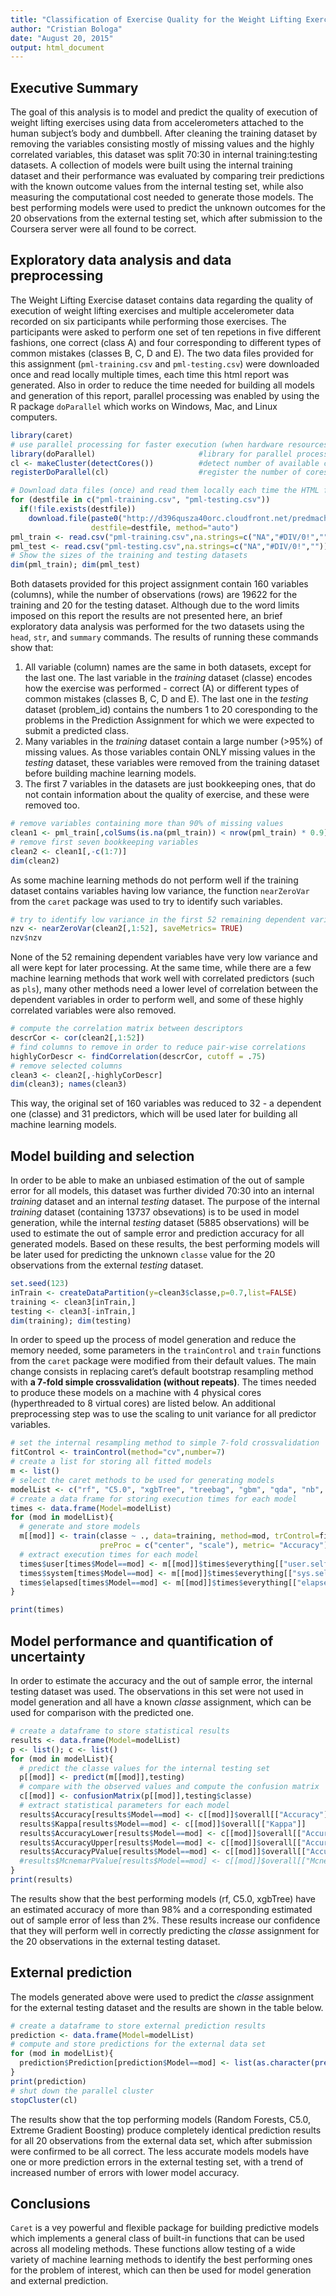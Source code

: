 ```yaml
---
title: "Classification of Exercise Quality for the Weight Lifting Exercise Dataset"
author: "Cristian Bologa"
date: "August 20, 2015"
output: html_document
---
```


## Executive Summary
The goal of this analysis is to model and predict the quality of execution of weight lifting exercises using data from accelerometers attached to the human subject's body and dumbbell. After cleaning the training dataset by removing the variables consisting mostly of missing values and the highly correlated variables, this dataset was split 70:30 in internal training:testing datasets. A collection of models were built using the internal training dataset and their performance was evaluated by comparing treir predictions with the known outcome values from the internal testing set, while also measuring the computational cost needed to generate those models. The best performing models were used to predict the unknown outcomes for the 20 observations from the external testing set, which after submission to the Coursera server were all found to be correct.

## Exploratory data analysis and data preprocessing
The Weight Lifting Exercise dataset contains data regarding the quality of execution of weight lifting exercises and multiple accelerometer data recorded on six participants while performing those exercises. The participants were asked to perform one set of ten repetions in five different fashions, one correct (class A) and four corresponding to different types of common mistakes (classes B, C, D and E). The two data files provided for this assignment (`pml-training.csv` and `pml-testing.csv`) were downloaded once and read locally multiple times, each time this html report was generated. Also in order to reduce the time needed for building all models and generation of this report, parallel processing was enabled by using the R package `doParallel` which works on Windows, Mac, and Linux computers.

```r
library(caret)
# use parallel processing for faster execution (when hardware resources permit)
library(doParallel)                       #library for parallel processing
cl <- makeCluster(detectCores())          #detect number of available cores
registerDoParallel(cl)                    #register the number of cores for parallel execution

# Download data files (once) and read them locally each time the HTML file is knitted 
for (destfile in c("pml-training.csv", "pml-testing.csv")) 
  if(!file.exists(destfile)) 
    download.file(paste0("http://d396qusza40orc.cloudfront.net/predmachlearn/",destfile),
                  destfile=destfile, method="auto")
pml_train <- read.csv("pml-training.csv",na.strings=c("NA","#DIV/0!",""))
pml_test <- read.csv("pml-testing.csv",na.strings=c("NA","#DIV/0!",""))
# Show the sizes of the training and testing datasets
dim(pml_train); dim(pml_test)
```

Both datasets provided for this project assignment contain 160 variables (columns), while the number of observations (rows) are 19622 for the training and 20 for the testing dataset. Although due to the word limits imposed on this report the results are not presented here, an brief exploratory data analysis was performed for the two datasets using the `head`, `str`, and `summary` commands. The results of running these commands show that:  

1. All variable (column) names are the same in both datasets, except for the last one. The last variable in the *training* dataset (classe) encodes how the exercise was performed - correct (A) or different types of common mistakes (classes B, C, D and E). The last one in the *testing* dataset (problem_id) contains the numbers 1 to 20 coresponding to the problems in the Prediction Assignment for which we were expected to submit a predicted class.
2. Many variables in the *training* dataset contain a large number (>95%) of missing values. As those variables contain ONLY missing values in the *testing* dataset, these variables were removed from the training dataset before building machine learning models.
3. The first 7 variables in the datasets are just bookkeeping ones, that do not contain information about the quality of exercise, and these were removed too.

```r
# remove variables containing more than 90% of missing values
clean1 <- pml_train[,colSums(is.na(pml_train)) < nrow(pml_train) * 0.9]
# remove first seven bookkeeping variables
clean2 <- clean1[,-c(1:7)]
dim(clean2)
```

As some machine learning methods do not perform well if the training dataset contains variables having low variance, the function `nearZeroVar` from the `caret` package was used to try to identify such variables.

```r
# try to identify low variance in the first 52 remaining dependent variables
nzv <- nearZeroVar(clean2[,1:52], saveMetrics= TRUE)
nzv$nzv
```

None of the 52 remaining dependent variables have very low variance and all were kept for later processing. At the same time, while there are a few machine learning methods that work well with correlated predictors (such as `pls`), many other methods need a lower level of correlation between the dependent variables in order to perform well, and some of these highly correlated variables were also removed.

```r
# compute the correlation matrix between descriptors
descrCor <- cor(clean2[,1:52])
# find columns to remove in order to reduce pair-wise correlations
highlyCorDescr <- findCorrelation(descrCor, cutoff = .75)
# remove selected columns
clean3 <- clean2[,-highlyCorDescr]
dim(clean3); names(clean3)
```
This way, the original set of 160 variables was reduced to 32 - a dependent one (classe) and 31 predictors, which will be used later for building all machine learning models.

## Model building and selection

In order to be able to make an unbiased estimation of the out of sample error for all models, this dataset was further divided 70:30 into an internal *training* dataset and an internal *testing* dataset. The purpose of the internal *training* dataset (containing 13737 obsevations) is to be used in model generation, while the internal *testing* dataset (5885 observations) will be used to estimate the out of sample error and prediction accuracy for all generated models. Based on these results, the best performing models will be later used for predicting the unknown `classe` value for the 20 observations from the external *testing* dataset.

```r
set.seed(123)
inTrain <- createDataPartition(y=clean3$classe,p=0.7,list=FALSE)
training <- clean3[inTrain,]
testing <- clean3[-inTrain,]
dim(training); dim(testing)
```

In order to speed up the process of model generation and reduce the memory needed, some parameters in the `trainControl` and `train` functions from the `caret` package were modified from their default values. The main change consists in replacing caret's default bootstrap resampling method with **a 7-fold simple crossvalidation (without repeats)**. The times needed to produce these models on a machine with 4 physical cores (hyperthreaded to 8 virtual cores) are listed below. An additional preprocessing step was to use the scaling to unit variance for all predictor variables. 

```r
# set the internal resampling method to simple 7-fold crossvalidation
fitControl <- trainControl(method="cv",number=7)
# create a list for storing all fitted models
m <- list()
# select the caret methods to be used for generating models
modelList <- c("rf", "C5.0", "xgbTree", "treebag", "gbm", "qda", "nb", "rpart")
# create a data frame for storing execution times for each model
times <- data.frame(Model=modelList)
for (mod in modelList){
  # generate and store models
  m[[mod]] <- train(classe ~ ., data=training, method=mod, trControl=fitControl,
                    preProc = c("center", "scale"), metric= "Accuracy")
  # extract execution times for each model
  times$user[times$Model==mod] <- m[[mod]]$times$everything[["user.self"]]
  times$system[times$Model==mod] <- m[[mod]]$times$everything[["sys.self"]]
  times$elapsed[times$Model==mod] <- m[[mod]]$times$everything[["elapsed"]]
}
```
```r
print(times)
```

## Model performance and quantification of uncertainty

In order to estimate the accuracy and the out of sample error, the internal testing dataset was used. The observations in this set were not used in model generation and all have a known *classe* assignment, which can be used for comparison with the predicted one.

```r
# create a dataframe to store statistical results
results <- data.frame(Model=modelList)
p <- list(); c <- list()
for (mod in modelList){
  # predict the classe values for the internal testing set
  p[[mod]] <- predict(m[[mod]],testing)
  # compare with the observed values and compute the confusion matrix
  c[[mod]] <- confusionMatrix(p[[mod]],testing$classe)
  # extract statistical parameters for each model 
  results$Accuracy[results$Model==mod] <- c[[mod]]$overall[["Accuracy"]]
  results$Kappa[results$Model==mod] <- c[[mod]]$overall[["Kappa"]]
  results$AccuracyLower[results$Model==mod] <- c[[mod]]$overall[["AccuracyLower"]]
  results$AccuracyUpper[results$Model==mod] <- c[[mod]]$overall[["AccuracyUpper"]]
  results$AccuracyPValue[results$Model==mod] <- c[[mod]]$overall[["AccuracyPValue"]]
  #results$McnemarPValue[results$Model==mod] <- c[[mod]]$overall[["McnemarPValue"]]
}
print(results)
```

The results show that the best performing models (rf, C5.0, xgbTree) have an estimated accuracy of more than 98% and a corresponding estimated out of sample error of less than 2%. These results increase our confidence that they will perform well in correctly predicting the *classe* assignment for the 20 observations in the external testing dataset.

## External prediction
The models generated above were used to predict the *classe* assignment for the external testing dataset and the results are shown in the table below.

```r
# create a dataframe to store external prediction results
prediction <- data.frame(Model=modelList)
# compute and store predictions for the external data set
for (mod in modelList){
  prediction$Prediction[prediction$Model==mod] <- list(as.character(predict(m[[mod]],pml_test)))
}  
print(prediction)
# shut down the parallel cluster
stopCluster(cl)
```

The results show that the top performing models (Random Forests, C5.0, Extreme Gradient Boosting) produce completely identical prediction results for all 20 observations from the external data set, which after submission were confirmed to be all correct. The less accurate models models have one or more prediction errors in the external testing set, with a trend of increased number of errors with lower model accuracy.

## Conclusions
`Caret` is a vey powerful and flexible package for building predictive models which implements a general class of built-in functions that can be used across all modeling methods. These functions allow testing of a wide variety of machine learning methods to identify the best performing ones for the problem of interest, which can then be used for model generation and external prediction.
